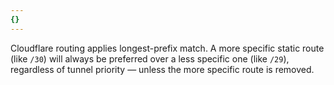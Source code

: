 ```yaml
---
{}
---
```


Cloudflare routing applies longest-prefix match. A more specific static route (like `/30`) will always be preferred over a less specific one (like `/29`), regardless of tunnel priority — unless the more specific route is removed.